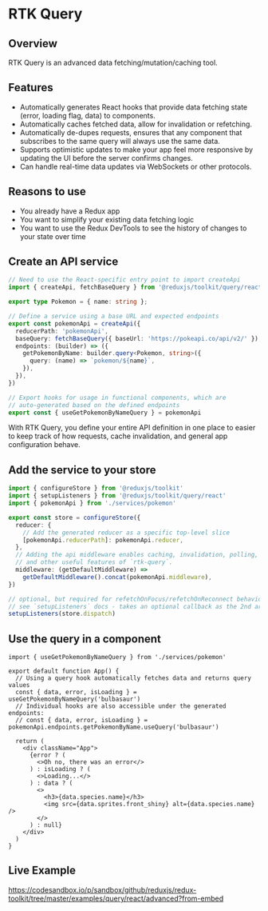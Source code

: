 # RTK Query

## Overview

RTK Query is an advanced data fetching/mutation/caching tool.


## Features

- Automatically generates React hooks that provide data fetching state (error, loading flag, data) to components.
- Automatically caches fetched data, allow for invalidation or refetching.
- Automatically de-dupes requests, ensures that any component that subscribes to the same query will always use the same data.
- Supports optimistic updates to make your app feel more responsive by updating the UI before the server confirms changes.
- Can handle real-time data updates via WebSockets or other protocols.


## Reasons to use

- You already have a Redux app
- You want to simplify your existing data fetching logic
- You want to use the Redux DevTools to see the history of changes to your state over time


## Create an API service

```ts filename="services/pokemon.ts"
// Need to use the React-specific entry point to import createApi
import { createApi, fetchBaseQuery } from '@reduxjs/toolkit/query/react'

export type Pokemon = { name: string };

// Define a service using a base URL and expected endpoints
export const pokemonApi = createApi({
  reducerPath: 'pokemonApi',
  baseQuery: fetchBaseQuery({ baseUrl: 'https://pokeapi.co/api/v2/' }),
  endpoints: (builder) => ({
    getPokemonByName: builder.query<Pokemon, string>({
      query: (name) => `pokemon/${name}`,
    }),
  }),
})

// Export hooks for usage in functional components, which are
// auto-generated based on the defined endpoints
export const { useGetPokemonByNameQuery } = pokemonApi
```

With RTK Query, you define your entire API definition in one place to easier to keep track of how requests, cache invalidation, and general app configuration behave.


## Add the service to your store

```ts filename="store.ts"
import { configureStore } from '@reduxjs/toolkit'
import { setupListeners } from '@reduxjs/toolkit/query/react'
import { pokemonApi } from './services/pokemon'

export const store = configureStore({
  reducer: {
    // Add the generated reducer as a specific top-level slice
    [pokemonApi.reducerPath]: pokemonApi.reducer,
  },
  // Adding the api middleware enables caching, invalidation, polling,
  // and other useful features of `rtk-query`.
  middleware: (getDefaultMiddleware) =>
    getDefaultMiddleware().concat(pokemonApi.middleware),
})

// optional, but required for refetchOnFocus/refetchOnReconnect behaviors
// see `setupListeners` docs - takes an optional callback as the 2nd arg for customization
setupListeners(store.dispatch)
```


## Use the query in a component

```tsx filename="App.tsx"
import { useGetPokemonByNameQuery } from './services/pokemon'

export default function App() {
  // Using a query hook automatically fetches data and returns query values
  const { data, error, isLoading } = useGetPokemonByNameQuery('bulbasaur')
  // Individual hooks are also accessible under the generated endpoints:
  // const { data, error, isLoading } = pokemonApi.endpoints.getPokemonByName.useQuery('bulbasaur')

  return (
    <div className="App">
      {error ? (
        <>Oh no, there was an error</>
      ) : isLoading ? (
        <>Loading...</>
      ) : data ? (
        <>
          <h3>{data.species.name}</h3>
          <img src={data.sprites.front_shiny} alt={data.species.name} />
        </>
      ) : null}
    </div>
  )
}
```


## Live Example

https://codesandbox.io/p/sandbox/github/reduxjs/redux-toolkit/tree/master/examples/query/react/advanced?from-embed